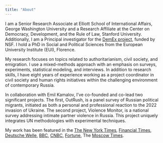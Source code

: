```yaml
---
title: "About"
---
```


I am a Senior Research Associate at Elliott School of International Affairs, George Washington University and a Research Affiliate at the Center on Democracy, Development, and the Rule of Law, Stanford University. Additionally, I am a Principal investigator for the [DemEx project](https://www.transatlanticplatform.com/demex/), funded by NSF. I hold a PhD in Social and Political Sciences from the European University Institute (EUI), Florence.

My research focuses on topics related to authoritarianism, civil society, and emigration. I use a mixed-methods approach with an emphasis on surveys, experiments, statistical modeling, and interviews. In addition to research skills, I have eight years of experience working as a project coordinator in civil society and human rights initiatives within the challenging environment of contemporary Russia.

In collaboration with Emil Kamalov, I've co-founded and co-lead two significant projects. The first, OutRush, is a panel survey of Russian political migrants, initiated as both a personal and professional reaction to the 2022 invasion of Ukraine. The second project, Violence Monitor, is a national survey addressing intimate partner violence in Russia. This project uniquely integrates UN methodologies with experimental techniques.

My work has been featured in the [The New York Times](https://www.nytimes.com/2025/04/06/world/europe/russian-exiles-return-putin-war-ceasefire.html), [Financial Times](https://www.ft.com/content/5e6bcce9-7bda-4b29-b1b7-f7df6e879fd9), [Deutsche Welle](https://www.dw.com/ru/sdelka-s-sovestu-pokinuvsie-rossiu-i-potom-vernuvsiesa-o-svoem-opyte/a-66896905), [BBC](https://www.bbc.com/russian/features-65686712), [CNBC](https://www.cnbc.com/2022/11/25/georgia-armenia-turkey-economies-boom-with-russian-wealth-migration.html), [Fortune](https://fortune.com/europe/2022/08/20/russia-brain-drain-young-russians-leaving-after-ukraine-war-putin/), The [Moscow Times](https://www.themoscowtimes.com/2023/10/25/15-of-russians-who-fled-war-mobilization-have-returned-survey-a82885).
